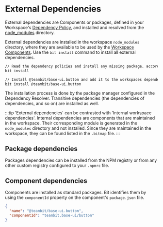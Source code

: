 # External Dependencies

External dependencies are Components or packages, defined in your Workspace's [Dependency Policy](/dependencies/dependencies-overview#dependency-policies), and installed and resolved from the [node_modules](/workspace/node-modules) directory.

External dependencies are installed in the workspace `node_modules` directory, where they are available to be used by the [Workspace Components](/workspace/workspace-component). Use the `bit install` command to install all external dependencies.

```bash
// Read the dependency policies and install any missing package, accordingly
bit install
```

```bash
// Install @teambit/base-ui.button and add it to the workspaces dependency policy
bit install @teambit/base-ui.button
```

The installation process is done by the package manager configured in the Dependency Resolver. Transitive dependencies (the dependencies of dependencies, and so on) are installed as well.

:::tip
'External dependencies' can be contrasted with 'Internal workspace dependencies'.
Internal dependencies are components that are maintained in the workspace. Their corresponding module is generated in the `node_modules` directory and not installed.
Since they are maintained in the workspace, they can be found listed in the `.bitmap` file.
:::

## Package dependencies

Packages dependencies can be installed from the NPM registry or from any other custom registry configured to your `.npmrc` file.

<!-- To learn more on configuring external registries head over to ... -->

## Component dependencies

Components are installed as standard packages. Bit identifies them by using the `componentId` property on the component's `package.json` file.

```json
{
  "name": "@teambit/base-ui.button",
  "componentId": "teambit.base-ui/button"
}
```
